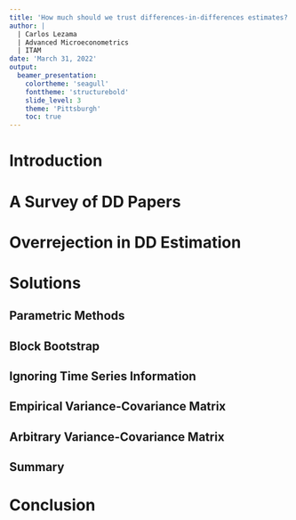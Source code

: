 ```yaml
---
title: 'How much should we trust differences-in-differences estimates?'
author: |
  | Carlos Lezama
  | Advanced Microeconometrics
  | ITAM
date: 'March 31, 2022'
output:
  beamer_presentation:
    colortheme: 'seagull'
    fonttheme: 'structurebold'
    slide_level: 3
    theme: 'Pittsburgh'
    toc: true
---
```


# Introduction

# A Survey of DD Papers

# Overrejection in DD Estimation

# Solutions

## Parametric Methods

## Block Bootstrap

## Ignoring Time Series Information

## Empirical Variance-Covariance Matrix

## Arbitrary Variance-Covariance Matrix

## Summary

# Conclusion
